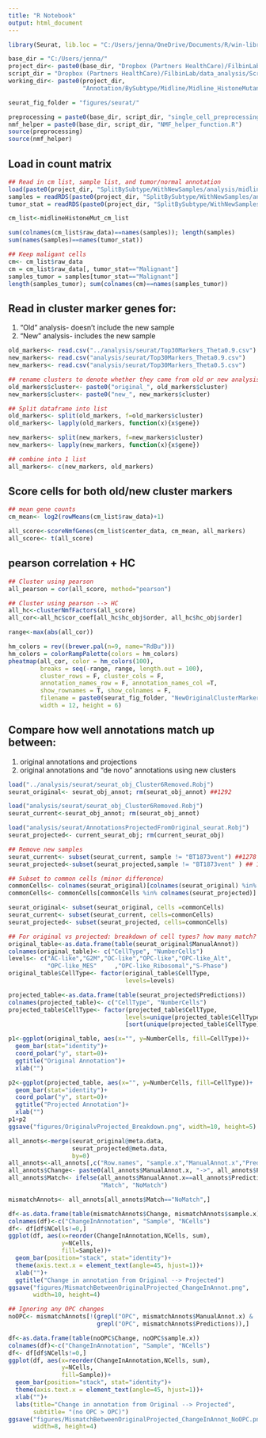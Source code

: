 ---
title: "R Notebook"
output: html_document
---

```{r}
library(Seurat, lib.loc = "C:/Users/jenna/OneDrive/Documents/R/win-library/4.0/Seurat/V4") 

base_dir = "C:/Users/jenna/"
project_dir<- paste0(base_dir, "Dropbox (Partners HealthCare)/FilbinLab/data_analysis/Projects/Immune/")
script_dir = "Dropbox (Partners HealthCare)/FilbinLab/data_analysis/Scripts/"
working_dir<- paste0(project_dir, 
                     "Annotation/BySubtype/Midline/Midline_HistoneMutant/WithNewSample/")

seurat_fig_folder = "figures/seurat/"

preprocessing = paste0(base_dir, script_dir, "single_cell_preprocessing_helper_functions.R")
nmf_helper = paste0(base_dir, script_dir, "NMF_helper_function.R")
source(preprocessing)
source(nmf_helper)

```

## Load in count matrix
```{r}
## Read in cm list, sample list, and tumor/normal annotation
load(paste0(project_dir, "SplitBySubtype/WithNewSamples/analysis/midlineHistoneMut_cm_list.Robj"))
samples = readRDS(paste0(project_dir, "SplitBySubtype/WithNewSamples/analysis/midlineHistoneMut_samples.rds"))
tumor_stat = readRDS(paste0(project_dir, "SplitBySubtype/WithNewSamples/analysis/midlineHistoneMut_cluster6CellsNormal_call_tumor.rds"))

cm_list<-midlineHistoneMut_cm_list

sum(colnames(cm_list$raw_data)==names(samples)); length(samples)
sum(names(samples)==names(tumor_stat))

## Keep maligant cells
cm<- cm_list$raw_data
cm = cm_list$raw_data[, tumor_stat=="Malignant"]
samples_tumor = samples[tumor_stat=="Malignant"]
length(samples_tumor); sum(colnames(cm)==names(samples_tumor))

```

## Read in cluster marker genes for:
1. "Old" analysis- doesn't include the new sample
2. "New" analysis- includes the new sample

```{r}
old_markers<- read.csv("../analysis/seurat/Top30Markers_Theta0.9.csv")
new_markers<- read.csv("analysis/seurat/Top30Markers_Theta0.9.csv")
new_markers<- read.csv("analysis/seurat/Top30Markers_Theta0.5.csv")

## rename clusters to denote whether they came from old or new analysis
old_markers$cluster<- paste0("original_", old_markers$cluster)
new_markers$cluster<- paste0("new_", new_markers$cluster)

## Split dataframe into list
old_markers<- split(old_markers, f=old_markers$cluster)
old_markers<- lapply(old_markers, function(x){x$gene})

new_markers<- split(new_markers, f=new_markers$cluster)
new_markers<- lapply(new_markers, function(x){x$gene})

## combine into 1 list
all_markers<- c(new_markers, old_markers)
```

## Score cells for both old/new cluster markers
```{r}
## mean gene counts
cm_mean<- log2(rowMeans(cm_list$raw_data)+1)

all_score<-scoreNmfGenes(cm_list$center_data, cm_mean, all_markers)
all_score<- t(all_score)
```



## pearson correlation + HC
```{r}
## Cluster using pearson
all_pearson = cor(all_score, method="pearson")

## Cluster using pearson --> HC
all_hc<-clusterNmfFactors(all_score)
all_cor<-all_hc$cor_coef[all_hc$hc_obj$order, all_hc$hc_obj$order]

range<-max(abs(all_cor))

hm_colors = rev((brewer.pal(n=9, name="RdBu")))
hm_colors = colorRampPalette(colors = hm_colors)
pheatmap(all_cor, color = hm_colors(100), 
         breaks = seq(-range, range, length.out = 100),
         cluster_rows = F, cluster_cols = F, 
         annotation_names_row = F, annotation_names_col =T,
         show_rownames = T, show_colnames = F,
         filename = paste0(seurat_fig_folder, "NewOriginalClusterMarkersScore_res0.5.png"), 
         width = 12, height = 6)

```


## Compare how well annotations match up between:
1. original annotations and projections
2. original annotations and "de novo" annotations using new clusters
```{r}
load("../analysis/seurat/seurat_obj_Cluster6Removed.Robj")
seurat_original<- seurat_obj_annot; rm(seurat_obj_annot) ##1292

load("analysis/seurat/seurat_obj_Cluster6Removed.Robj")
seurat_current<-seurat_obj_annot; rm(seurat_obj_annot)

load("analysis/seurat/AnnotationsProjectedFromOriginal_seurat.Robj")
seurat_projected<- current_seurat_obj; rm(current_seurat_obj)

## Remove new samples
seurat_current<- subset(seurat_current, sample != "BT1873vent") ##1278
seurat_projected<-subset(seurat_projected,sample != "BT1873vent" ) ## 1278

## Subset to common cells (minor difference)
commonCells<- colnames(seurat_original)[colnames(seurat_original) %in% colnames(seurat_current)]
commonCells<- commonCells[commonCells %in% colnames(seurat_projected)] ##1292

seurat_original<- subset(seurat_original, cells =commonCells)
seurat_current<- subset(seurat_current, cells=commonCells)
seurat_projected<- subset(seurat_projected, cells=commonCells)

## For original vs projected: breakdown of cell types? how many match?
original_table<-as.data.frame(table(seurat_original$ManualAnnot))
colnames(original_table)<- c("CellType", "NumberCells")
levels<- c("AC-like","G2M","OC-like","OPC-like","OPC-like_Alt",
           "OPC-like_MES"     ,"OPC-like_Ribosomal","S-Phase")
original_table$CellType<- factor(original_table$CellType,
                                 levels=levels)

projected_table<-as.data.frame(table(seurat_projected$Predictions))
colnames(projected_table)<- c("CellType", "NumberCells")
projected_table$CellType<- factor(projected_table$CellType,
                                 levels=unique(projected_table$CellType)
                                 [sort(unique(projected_table$CellType))])

p1<-ggplot(original_table, aes(x="", y=NumberCells, fill=CellType))+
  geom_bar(stat="identity")+
  coord_polar("y", start=0)+
  ggtitle("Original Annotation")+
  xlab("")

p2<-ggplot(projected_table, aes(x="", y=NumberCells, fill=CellType))+
  geom_bar(stat="identity")+
  coord_polar("y", start=0)+
  ggtitle("Projected Annotation")+
  xlab("")
p1+p2
ggsave("figures/OriginalvProjected_Breakdown.png", width=10, height=5)

all_annots<-merge(seurat_original@meta.data,
                  seurat_projected@meta.data,
                  by=0)
all_annots<-all_annots[,c("Row.names", "sample.x","ManualAnnot.x","Predictions")]
all_annots$Change<- paste0(all_annots$ManualAnnot.x, "->", all_annots$Predictions)
all_annots$Match<- ifelse(all_annots$ManualAnnot.x==all_annots$Predictions,
                          "Match", "NoMatch")

mismatchAnnots<- all_annots[all_annots$Match=="NoMatch",]

df<-as.data.frame(table(mismatchAnnots$Change, mismatchAnnots$sample.x))
colnames(df)<-c("ChangeInAnnotation", "Sample", "NCells")
df<- df[df$NCells!=0,]
ggplot(df, aes(x=reorder(ChangeInAnnotation,NCells, sum), 
               y=NCells,
               fill=Sample))+
  geom_bar(position="stack", stat="identity")+
  theme(axis.text.x = element_text(angle=45, hjust=1))+
  xlab("")+
  ggtitle("Change in annotation from Original --> Projected")
ggsave("figures/MismatchBetweenOriginalProjected_ChangeInAnnot.png",
       width=10, height=4)

## Ignoring any OPC changes
noOPC<- mismatchAnnots[!(grepl("OPC", mismatchAnnots$ManualAnnot.x) & 
                         grepl("OPC", mismatchAnnots$Predictions)),]

df<-as.data.frame(table(noOPC$Change, noOPC$sample.x))
colnames(df)<-c("ChangeInAnnotation", "Sample", "NCells")
df<- df[df$NCells!=0,]
ggplot(df, aes(x=reorder(ChangeInAnnotation,NCells, sum), 
               y=NCells,
               fill=Sample))+
  geom_bar(position="stack", stat="identity")+
  theme(axis.text.x = element_text(angle=45, hjust=1))+
  xlab("")+
  labs(title="Change in annotation from Original --> Projected",
       subtitle= "(no OPC > OPC)")
ggsave("figures/MismatchBetweenOriginalProjected_ChangeInAnnot_NoOPC.png",
       width=8, height=4)
```

